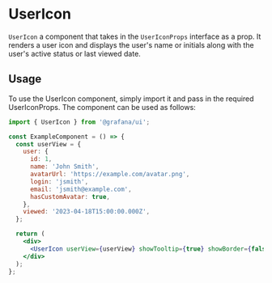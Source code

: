 
# UserIcon

`UserIcon` a component that takes in the `UserIconProps` interface as a prop. It renders a user icon and displays the user's name or initials along with the user's active status or last viewed date.

## Usage

To use the UserIcon component, simply import it and pass in the required UserIconProps. The component can be used as follows:

```jsx
import { UserIcon } from '@grafana/ui';

const ExampleComponent = () => {
  const userView = {
    user: {
      id: 1,
      name: 'John Smith',
      avatarUrl: 'https://example.com/avatar.png',
      login: 'jsmith',
      email: 'jsmith@example.com',
      hasCustomAvatar: true,
    },
    viewed: '2023-04-18T15:00:00.000Z',
  };

  return (
    <div>
      <UserIcon userView={userView} showTooltip={true} showBorder={false} className="custom-class" />
    </div>
  );
};
```

<Props of={UserIcon} />
